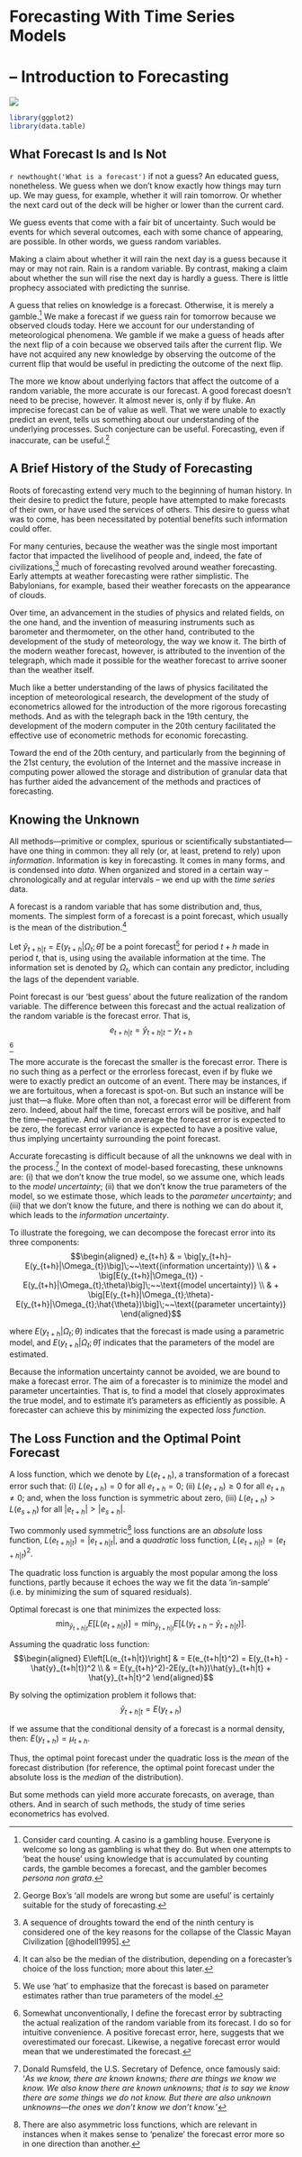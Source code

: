 # Forecasting With Time Series Models {-}

# &ndash; Introduction to Forecasting
![](art/astrologer.png)

```r
library(ggplot2)
library(data.table)
```

## What Forecast Is and Is Not

`r newthought('What is a forecast')` if not a guess? An educated guess, nonetheless. We guess when we don't know exactly how things may turn up. We may guess, for example, whether it will rain tomorrow. Or whether the next card out of the deck will be higher or lower than the current card. 

We guess events that come with a fair bit of uncertainty. Such would be events for which several outcomes, each with some chance of appearing, are possible. In other words, we guess random variables. 

Making a claim about whether it will rain the next day is a guess because it may or may not rain. Rain is a random variable. By contrast, making a claim about whether the sun will rise the next day is hardly a guess. There is little prophecy associated with predicting the sunrise.

A guess that relies on knowledge is a forecast. Otherwise, it is merely a gamble.^[Consider card counting. A casino is a gambling house. Everyone is welcome so long as gambling is what they do. But when one attempts to 'beat the house' using knowledge that is accumulated by counting cards, the gamble becomes a forecast, and the gambler becomes *persona non grata*.] We make a forecast if we guess rain for tomorrow because we observed clouds today. Here we account for our understanding of meteorological phenomena. We gamble if we make a guess of heads after the next flip of a coin because we observed tails after the current flip. We have not acquired any new knowledge by observing the outcome of the current flip that would be useful in predicting the outcome of the next flip. 

The more we know about underlying factors that affect the outcome of a random variable, the more accurate is our forecast. A good forecast doesn't need to be precise, however. It almost never is, only if by fluke. An imprecise forecast can be of value as well. That we were unable to exactly predict an event, tells us something about our understanding of the underlying processes. Such conjecture can be useful. Forecasting, even if inaccurate, can be useful.^[George Box's 'all models are wrong but some are useful' is certainly suitable for the study of forecasting.]


## A Brief History of the Study of Forecasting

Roots of forecasting extend very much to the beginning of human history. In their desire to predict the future, people have attempted to make forecasts of their own, or have used the services of others. This desire to guess what was to come, has been necessitated by potential benefits such information could offer. 

For many centuries, because the weather was the single most important factor that impacted the livelihood of people and, indeed, the fate of civilizations,^[A sequence of droughts toward the end of the ninth century is considered one of the key reasons for the collapse of the Classic Mayan Civilization [@hodell1995].] much of forecasting revolved around weather forecasting. Early attempts at weather forecasting were rather simplistic. The Babylonians, for example, based their weather forecasts on the appearance of clouds. 

Over time, an advancement in the studies of physics and related fields, on the one hand, and the invention of measuring instruments such as barometer and thermometer, on the other hand, contributed to the development of the study of meteorology, the way we know it. The birth of the modern weather forecast, however, is attributed to the invention of the telegraph, which made it possible for the weather forecast to arrive sooner than the weather itself. 

Much like a better understanding of the laws of physics facilitated the inception of meteorological research, the development of the study of econometrics allowed for the introduction of the more rigorous forecasting methods. And as with the telegraph back in the 19th century, the development of the modern computer in the 20th century facilitated the effective use of econometric methods for economic forecasting. 

Toward the end of the 20th century, and particularly from the beginning of the 21st century, the evolution of the Internet and the massive increase in computing power allowed the storage and distribution of granular data that has further aided the advancement of the methods and practices of forecasting.


## Knowing the Unknown

All methods&mdash;primitive or complex, spurious or scientifically substantiated&mdash;have one thing in common: they all rely (or, at least, pretend to rely) upon *information*. Information is key in forecasting. It comes in many forms, and is condensed into *data*. When organized and stored in a certain way -- chronologically and at regular intervals -- we end up with the *time series* data. 

A forecast is a random variable that has some distribution and, thus, moments. The simplest form of a forecast is a point forecast, which usually is the mean of the distribution.^[It can also be the median of the distribution, depending on a forecaster's choice of the loss function; more about this later.]

Let $\hat{y}_{t+h|t}=E(y_{t+h}|\Omega_{t};\hat{\theta})$ be a point forecast^[We use 'hat' to emphasize that the forecast is based on parameter estimates rather than true parameters of the model.] for period $t+h$ made in period $t$, that is, using using the available information at the time. The information set is denoted by $\Omega_t$, which can contain any predictor, including the lags of the dependent variable. 

Point forecast is our 'best guess' about the future realization of the random variable. The difference between this forecast and the actual realization of the random variable is the forecast error. That is, $$e_{t+h|t} = \hat{y}_{t+h|t} - y_{t+h}$$^[Somewhat unconventionally, I define the forecast error by subtracting the actual realization of the random variable from its forecast. I do so for intuitive convenience. A positive forecast error, here, suggests that we overestimated our forecast. Likewise, a negative forecast error would mean that we underestimated the forecast.]

The more accurate is the forecast the smaller is the forecast error. There is no such thing as a perfect or the errorless forecast, even if by fluke we were to exactly predict an outcome of an event. There may be instances, if we are fortuitous, when a forecast is spot-on. But such an instance will be just that&mdash;a fluke. More often than not, a forecast error will be different from zero. Indeed, about half the time, forecast errors will be positive, and half the time&mdash;negative. And while on average the forecast error is expected to be zero, the forecast error variance is expected to have a positive value, thus implying uncertainty surrounding the point forecast. 

Accurate forecasting is difficult because of all the unknowns we deal with in the process.^[Donald Rumsfeld, the U.S. Secretary of Defence, once famously said: '*As we know, there are known knowns; there are things we know we know. We also know there are known unknowns; that is to say we know there are some things we do not know. But there are also unknown unknowns—the ones we don't know we don't know.*'] In the context of model-based forecasting, these unknowns are: (i) that we don't know the true model, so we assume one, which leads to the *model uncertainty*; (ii) that we don't know the true parameters of the model, so we estimate those, which leads to the *parameter uncertainty*; and (iii) that we don't know the future, and there is nothing we can do about it, which leads to the *information uncertainty*.

To illustrate the foregoing, we can decompose the forecast error into its three components:
$$\begin{aligned}
		e_{t+h} & = \big[y_{t+h}-E(y_{t+h}|\Omega_{t})\big]\;~~\text{(information uncertainty)}  \\
		& + \big[E(y_{t+h}|\Omega_{t}) - E(y_{t+h}|\Omega_{t};\theta)\big]\;~~\text{(model uncertainty)}  \\
		& + \big[E(y_{t+h}|\Omega_{t};\theta)-E(y_{t+h}|\Omega_{t};\hat{\theta})\big]\;~~\text{(parameter uncertainty)}
		\end{aligned}$$
		
where $E(y_{t+h}|\Omega_{t};\theta)$ indicates that the forecast is made using a parametric model, and $E(y_{t+h}|\Omega_{t};\hat{\theta})$ indicates that the parameters of the model are estimated. 

Because the information uncertainty cannot be avoided, we are bound to make a forecast error. The aim of a forecaster is to minimize the model and parameter uncertainties. That is, to find a model that closely approximates the true model, and to estimate it's parameters as efficiently as possible. A forecaster can achieve this by minimizing the expected *loss function*.


## The Loss Function and the Optimal Point Forecast

A loss function, which we denote by $L(e_{t+h})$, a transformation of a forecast error such that: (i) $L(e_{t+h}) = 0$ for all $e_{t+h}=0$; (ii) $L(e_{t+h}) \geq 0$ for all $e_{t+h} \neq 0$; and, when the loss function is symmetric about zero, (iii) $L(e_{t+h}) > L(e_{s+h})$ for all $|e_{t+h}| > |e_{s+h}|$. 

Two commonly used symmetric^[There are also asymmetric loss functions, which are relevant in instances when it makes sense to 'penalize' the forecast error more so in one direction than another.] loss functions are an *absolute* loss function, $L{(e_{t+h|t})} = |e_{t+h|t}|$, and a *quadratic* loss function, $L{(e_{t+h|t})} = (e_{t+h|t})^2$.

The quadratic loss function is arguably the most popular among the loss functions, partly because it echoes the way we fit the data 'in-sample' (i.e. by minimizing the sum of squared residuals).

Optimal forecast is one that minimizes the expected loss:
		$$\min_{\hat{y}_{t+h|t}} E\left[L\left(e_{t+h|t}\right)\right] = \min_{\hat{y}_{t+h|t}} E\left[L\left(y_{t+h}-\hat{y}_{t+h|t}\right)\right].$$


Assuming the quadratic loss function:
$$\begin{aligned}
		E\left[L(e_{t+h|t})\right] & = E(e_{t+h|t}^2) = E(y_{t+h} - \hat{y}_{t+h|t})^2 \\
		& = E(y_{t+h}^2)-2E(y_{t+h})\hat{y}_{t+h|t} + \hat{y}_{t+h|t}^2
		\end{aligned}$$

By solving the optimization problem it follows that: $$\hat{y}_{t+h|t} = E(y_{t+h})$$

If we assume that the conditional density of a forecast is a normal density, then: $E(y_{t+h}) = \mu_{t+h}$.

Thus, the optimal point forecast under the quadratic loss is the *mean* of the forecast distribution (for reference, the optimal point forecast under the absolute loss is the *median* of the distribution).

But some methods can yield more accurate forecasts, on average, than others. And in search of such methods, the study of time series econometrics has evolved.

